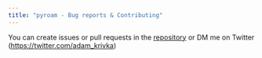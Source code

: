 ```yaml
---
title: "pyroam - Bug reports & Contributing"
---
```


You can create issues or pull requests in the [repository](https://github.com/aidam38/pyroam) or DM me on Twitter (https://twitter.com/adam_krivka)
